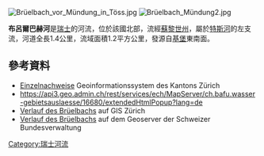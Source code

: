 {{Coord|47.46125|N|8.74785|E|display=title}}
[[Image:Brüelbach_vor_Mündung_in_Töss.jpg|right]]
[[Image:Brüelbach_Mündung2.jpg|right]]

'''布呂爾巴赫河'''是[[瑞士|瑞士]]的河流，位於該國北部，流經[[蘇黎世州|蘇黎世州]]，屬於[[特斯河_(瑞士)|特斯河]]的左支流，河道全長1.4公里，流域面積1.2平方公里，發源自[[基堡|基堡]]東南面。

==參考資料==
* [http://maps.zh.ch/ Einzelnachweise] {{Wayback|url=http://maps.zh.ch/ |date=20190217202341 }} Geoinformationssystem des Kantons Zürich
* https://api3.geo.admin.ch/rest/services/ech/MapServer/ch.bafu.wasser-gebietsauslaesse/16680/extendedHtmlPopup?lang=de {{Wayback|url=https://api3.geo.admin.ch/rest/services/ech/MapServer/ch.bafu.wasser-gebietsauslaesse/16680/extendedHtmlPopup?lang=de |date=20151208075005 }}
* [http://maps.zh.ch/s/zmysg2ey Verlauf des Brüelbachs] auf GIS Zürich
* [https://s.geo.admin.ch/68c8de131b Verlauf des Brüelbachs] auf dem Geoserver der Schweizer Bundesverwaltung

{{Switzerland-geo-stub}}
[[Category:瑞士河流|Category:瑞士河流]]
